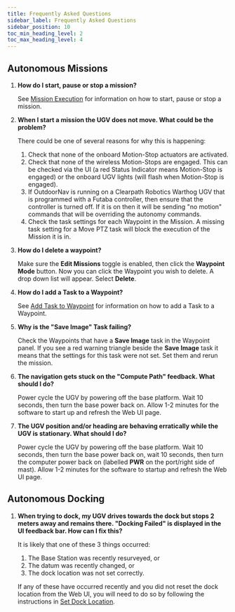 ---
title: Frequently Asked Questions
sidebar_label: Frequently Asked Questions
sidebar_position: 10
toc_min_heading_level: 2
toc_max_heading_level: 4
---

## Autonomous Missions

1.  **How do I start, pause or stop a mission?**

    See [Mission Execution](./web_user_interface/ui_autonomous_mode#mission-execution) for
    information on how to start, pause or stop a mission.

2.  **When I start a mission the UGV does not move. What could be the
    problem?**

    There could be one of several reasons for why this is happening:

    1.  Check that none of the onboard Motion-Stop actuators are
        activated.
    2.  Check that none of the wireless Motion-Stops are engaged. This
        can be checked via the UI (a red Status Indicator means
        Motion-Stop is engaged) or the onboard UGV lights (will flash
        when Motion-Stop is engaged).
    3.  If OutdoorNav is running on a Clearpath Robotics Warthog UGV
        that is programmed with a Futaba controller, then ensure that
        the controller is turned off. If it is on then it will be
        sending "no motion" commands that will be overriding the
        autonomy commands.
    4.  Check the task settings for each Waypoint in the Mission. 
        A missing task setting for a Move PTZ task will block the 
        execution of the Mission it is in.

3.  **How do I delete a waypoint?**

    Make sure the **Edit Missions** toggle is enabled, then click the
    **Waypoint Mode** button. Now you can click the Waypoint you wish to
    delete. A drop down list will appear. Select **Delete**.

4.  **How do I add a Task to a Waypoint?**

    See [Add Task to Waypoint](./web_user_interface/ui_autonomous_mode#add-task) for information on how
    to add a Task to a Waypoint.

5.  **Why is the "Save Image" Task failing?**

    Check the Waypoints that have a **Save Image** task in the Waypoint panel. 
    If you see a red warning triangle beside the **Save Image** task it means 
    that the settings for this task were not set. Set them and rerun the
    mission.

6.  **The navigation gets stuck on the "Compute Path" feedback.
    What should I do?**

    Power cycle the UGV by powering off the base platform. Wait 10
    seconds, then turn the base power back on. Allow 1-2 minutes for the
    software to start up and refresh the Web UI page.

7.  **The UGV position and/or heading are behaving erratically while the
    UGV is stationary. What should I do?**

    Power cycle the UGV by powering off the base platform. Wait 10
    seconds, then turn the base power back on, wait 10 seconds, then
    turn the computer power back on (labelled **PWR** on the port/right
    side of mast). Allow 1-2 minutes for the software to startup and
    refresh the Web UI page.

## Autonomous Docking

1.  **When trying to dock, my UGV drives towards the dock but stops 2
    meters away and remains there. "Docking Failed" is displayed in
    the UI feedback bar. How can I fix this?**

    It is likely that one of these 3 things occurred:

    1.  The Base Station was recently resurveyed, or
    2.  The datum was recently changed, or
    3.  The dock location was not set correctly.

    If any of these have occurred recently and you did not reset the
    dock location from the Web UI, you will need to do so by following
    the instructions in [Set Dock Location](./getting_started/system_setup#set-dock-location).
